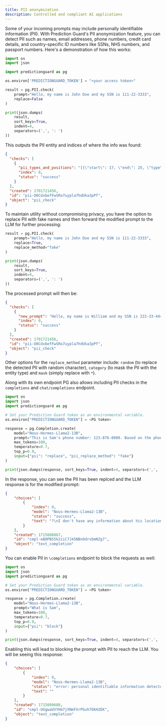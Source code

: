 ```yaml
---
title: PII anonymization
description: Controlled and compliant AI applications
---
```


Some of your incoming prompts may include personally identifiable information (PII). With Prediction Guard's PII anonymization feature, you can detect PII such as names, email addresses, phone numbers, credit card details, and country-specific ID numbers like SSNs, NHS numbers, and passport numbers. Here's a demonstration of how this works:

```python copy
import os
import json

import predictionguard as pg

os.environ['PREDICTIONGUARD_TOKEN'] = "<your access token>"

result = pg.PII.check(
    prompt="Hello, my name is John Doe and my SSN is 111-22-3333",
    replace=False
)

print(json.dumps(
    result,
    sort_keys=True,
    indent=4,
    separators=(',', ': ')
))
```

This outputs the PII entity and indices of where the info was found:

```json
{
  "checks": [
    {
      "pii_types_and_positions": "[{\"start\": 17, \"end\": 25, \"type\": \"PERSON\"}, {\"start\": 40, \"end\": 51, \"type\": \"US_SSN\"}]",
      "index": 0,
      "status": "success"
    }
  ],
  "created": 1701721456,
  "id": "pii-O0CdxbefFwSRo7uypla7hdUka3pPf",
  "object": "pii_check"
}
```

To maintain utility without compromising privacy, you have the option to replace PII with fake names and then forward the modified prompt to the LLM for further processing:

```python copy
result = pg.PII.check(
    prompt="Hello, my name is John Doe and my SSN is 111-22-3333",
    replace=True,
    replace_method="fake"
)

print(json.dumps(
    result,
    sort_keys=True,
    indent=4,
    separators=(',', ': ')
))
```

The processed prompt will then be:

```json
{
  "checks": [
    {
      "new_prompt": "Hello, my name is William and my SSN is 222-33-4444",
      "index": 0,
      "status": "success"
    }
  ],
  "created": 1701721456,
  "id": "pii-O0CdxbefFwSRo7uypla7hdUka3pPf",
  "object": "pii_check"
}
```

Other options for the `replace_method` parameter include: `random` (to replace the detected PII with random character), `category` (to mask the PII with the entity type) and `mask` (simply replace with `*`).

Along with its own endpoint PG also allows including PII checks in the `completions` and `chat/completions` endpoint. 

```python copy
import os
import json
import predictionguard as pg

# Set your Prediction Guard token as an environmental variable.
os.environ["PREDICTIONGUARD_TOKEN"] = <PG token>

response = pg.Completion.create(
    model="Nous-Hermes-Llama2-13B",
    prompt="This is Sam's phone number: 123-876-0989. Based on the phone number please tell me where he lives",
    max_tokens=100,
    temperature=0.7,
    top_p=0.9,
    input={"pii": "replace", "pii_replace_method": "fake"}
)

print(json.dumps(response, sort_keys=True, indent=4, separators=(',', ': ')))
```

In the response, you can see the PII has been replced and the LLM response is for the modified prompt:
```json
{
    "choices": [
        {
            "index": 0,
            "model": "Nous-Hermes-Llama2-13B",
            "status": "success",
            "text": "?\nI don't have any information about his location. Can you provide more details about James or the phone number?"
        }
    ],
    "created": 1715088867,
    "id": "cmpl-eBOPBS5k2ziC7J45NBnOdrvbmNZg7",
    "object": "text_completion"
}
```

You can enable PII in `\completions` endpoint to block the requests as well:


```python copy
import os
import json
import predictionguard as pg

# Set your Prediction Guard token as an environmental variable.
os.environ["PREDICTIONGUARD_TOKEN"] = <PG token>

response = pg.Completion.create(
    model="Nous-Hermes-Llama2-13B",
    prompt="What is Sam",
    max_tokens=100,
    temperature=0.7,
    top_p=0.9,
    input={"pii": "block"}
)

print(json.dumps(response, sort_keys=True, indent=4, separators=(',', ': ')))
```

Enabling this will lead to blocking the prompt with PII to reach the LLM. You will be seeing this response:

```json 
{
    "choices": [
        {
            "index": 0,
            "model": "Nous-Hermes-Llama2-13B",
            "status": "error: personal identifiable information detected",
            "text": ""
        }
    ],
    "created": 1715089688,
    "id": "cmpl-UGgwaUVYHm7jXNmFXrPGuh7OkH2EK",
    "object": "text_completion"
}
```
